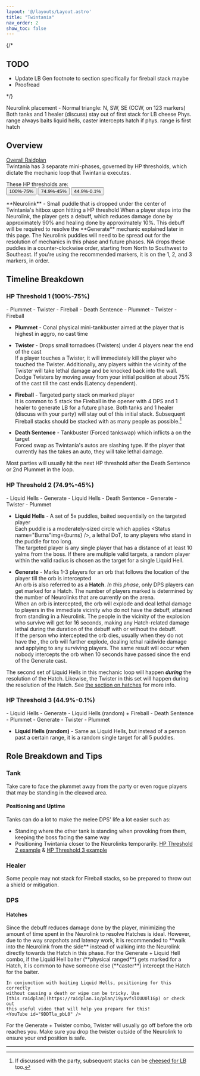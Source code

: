 ```yaml
---
layout: '@/layouts/Layout.astro'
title: "Twintania"
nav_order: 2
show_toc: false
---
```





{/*

## TODO
- Update LB Gen footnote to section specifically for fireball stack maybe
- Proofread

*/}

<Notification title="NA strat tl;dr">
    Neurolink placement - Normal triangle: N, SW, SE (CCW, on 123 markers)  
    Both tanks and 1 healer (discuss) stay out of first stack for LB cheese  
    Phys. range always baits liquid hells, caster intercepts hatch if phys. range is first hatch
</Notification>


## Overview
[Overall Raidplan](https://raidplan.io/plan/9WEG4AEGVdru3hyF)  
Twintania has 3 separate mini-phases, governed by HP thresholds, which dictate
the mechanic loop that Twintania executes.

These HP thresholds are:  
<Button class="btn btn-primary-light" href="#h-hp-threshold-1-100-75">100%-75%</Button>
<Button class="btn btn-secondary-light" href="#h-hp-threshold-2-749-45">74.9%-45%</Button>
<Button class="btn btn-highlighter" href="#hp-threshold-3-449-01">44.9%-0.1%</Button>  

<ImageWrapperSquare img={neurolinkpuddle} alt="Neurolink puddle" classdiv="mt-8"/>
**Neurolink** - Small puddle that is dropped under the center of Twintania's hitbox
upon hitting a HP threshold  
When a player steps into the Neurolink, the player gets a <Status
name="Neurolink" img={neurolink} /> debuff, which reduces damage done by
approximately 90% and healing done by approximately 10%. This debuff will be
required to resolve the **Generate** mechanic explained later in this page.  

<NASpecific>
The Neurolink puddles will need to be spread out for the resolution of mechanics
in this phase and future phases. NA drops these puddles in a counter-clockwise
order, starting from North to Southwest to Southeast. If you&apos;re using the
recommended markers, it is on the 1, 2, and 3 markers, in order.
</NASpecific>


## Timeline Breakdown
### HP Threshold 1 (100%-75%)
<Card title="Mechanic Loop">
    - Plummet  
    - Twister  
    - Fireball  
    - Death Sentence
    - Plummet
    - Twister
    - Fireball
</Card>

- **Plummet** - Conal physical mini-tankbuster aimed at the player that is
  highest in aggro, no cast time  


<ImageWrapperSquare img={twister} alt="Twister" classdiv="mt-8"/>

- **Twister** - Drops small tornadoes (Twisters) under 4 players near the end of
  the cast  
If a player touches a Twister, it will immediately kill the player who touched
the Twister. Additionally, any players within the vicinity of the Twister will
take lethal damage and be knocked back into the wall. Dodge Twisters by moving
away from your initial position at about 75% of the cast till the cast ends
(Latency dependent).


<ImageWrapperSquare img={fireball} alt="Fireball marker" classdiv="mt-8"/>

- **Fireball** - Targeted party stack on marked player  
It is common to 5 stack the Fireball in the opener with 4 DPS and 1 healer to
generate LB for a future phase. Both tanks and 1 healer (discuss with your
party) will stay out of this initial stack. Subsequent Fireball stacks should be
stacked with as many people as possible.[^1]
  
- **Death Sentence** - Tankbuster (Forced tankswap) which inflicts
a <Status name="Slashing Resistance Down II" img={slashing} /> on the target  
Forced swap as Twintania's autos are slashing type. If the player that currently
has the <Status name="Slashing Resistance Down II" img={slashing} /> takes
an auto, they will take lethal damage.  

Most parties will usually hit the next HP threshold after the Death Sentence or
2nd Plummet in the loop.


### HP Threshold 2 (74.9%-45%)
<Card title="Mechanic Loop">
    - Liquid Hells  
    - Generate  
    - Liquid Hells  
    - Death Sentence 
    - Generate  
    - Twister
    - Plummet
</Card>

- **Liquid Hells** - A set of 5x puddles, baited sequentially on the targeted
  player  
Each puddle is a moderately-sized circle which applies <Status name="Burns"img={burns} />,
a lethal DoT, to any players who stand in the puddle for too long.  
The targeted player is any single player that has a distance of at least 10
yalms from the boss. If there are multiple valid targets, a random player within
the valid radius is chosen as the target for a single Liquid Hell.

<ImageWrapper img={hatchmarker} alt="The Hatch and its respective marker" classdiv="mt-8"/>

- **Generate** - Marks 1-3 players for an orb that follows the location of the
  player till the orb is intercepted  
An orb is also referred to as a **Hatch**. *In this phase*, only DPS players can
get marked for a Hatch. The number of players marked is determined by the number
of Neurolinks that are currently on the arena.  
When an orb is intercepted, the orb will explode and deal lethal damage to
players in the immediate vicinity who do not have the <Status name="Neurolink" img={neurolink} />
debuff, attained from standing in a Neurolink. The people in the vicinity of the
explosion who survive will get <Status name="Mana Hypersensitivity" img={manahyper} />
for 16 seconds, making any Hatch-related damage lethal during the duration of
the debuff with or without the <Status name="Neurolink" img={neurolink} />
debuff.   
If the person who intercepted the orb dies, usually when they do not have the
<Status name="Neurolink" img={neurolink} />, the orb will further explode,
dealing lethal raidwide damage and applying <Status name="Damage Down"
img={damagedown} /> to any surviving players. The same result will occur when
nobody intercepts the orb when 10 seconds have passed since the end of the
Generate cast.  
  
The second set of Liquid Hells in this mechanic loop will happen ***during***
the resolution of the Hatch. Likewise, the Twister in this set will happen
during the resolution of the Hatch. See [the section on hatches](#hatches) for
more info.


### HP Threshold 3 (44.9%-0.1%)
<Card title="Mechanic Loop">
    - Liquid Hells  
    - Generate  
    - Liquid Hells (random) + Fireball  
    - Death Sentence  
    - Plummet  
    - Generate  
    - Twister  
    - Plummet  
</Card>

- **Liquid Hells (random)** - Same as Liquid Hells, but instead of a person past
a certain range, it is a random single target for all 5 puddles.  
  
  
## Role Breakdown and Tips
### Tank
Take care to face the plummet away from the party or even rogue players that may
be standing in the cleaved area.
#### Positioning and Uptime 
Tanks can do a lot to make the melee DPS' life a lot easier such as:
- Standing where the other tank is standing when provoking from them, keeping
  the boss facing the same way
- Positioning Twintania closer to the Neurolinks temporarily.
[HP Threshold 2 example](https://www.twitch.tv/videos/2149285444?t=0h0m38s) &
[HP Threshold 3 example](https://www.twitch.tv/videos/2149278406?t=0h1m28s)
  

### Healer
Some people may not stack for Fireball stacks, so be prepared to throw out a
shield or mitigation.
  

### DPS
#### Hatches
<ImageWrapperSquare img={hatchresolve} alt="Hatch resolution from the side" />
Since the <Status name="Neurolink" img={neurolink} /> debuff reduces damage
done by the player, minimizing the amount of time spent in the Neurolink to
resolve Hatches is ideal. However, due to the way snapshots and latency work, it
is recommended to **walk into the Neurolink from the side** instead of walking
into the Neurolink directly towards the Hatch in this phase.

<NASpecific>
    For the Generate + Liquid Hell combo, if the Liquid Hell baiter (**physical
    ranged**) gets marked for a Hatch, it is common to have someone else
    (**caster**) intercept the Hatch for the baiter.  
    
    In conjunction with baiting Liquid Hells, positioning for this correctly
    without causing a death or wipe can be tricky. Use
    [this raidplan](https://raidplan.io/plan/19yavfslOUU0l1Gp) or check out
    this useful video that will help you prepare for this!
    <YouTube id="9DDTla_pbL0" />
</NASpecific>

For the Generate + Twister combo, Twister will usually go off before the orb
reaches you. Make sure you drop the twister outside of the Neurolink to ensure
your end position is safe.

---

[^1]: If discussed with the party, subsequent stacks can be [cheesed for
    LB](https://ucob.guide/general/lbgen/) too.